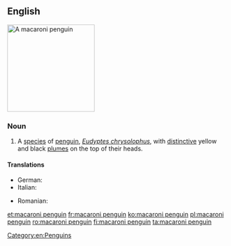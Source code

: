 ==English==
[[Image:Macaroni (js)1.jpg|200px|thumb|right|A macaroni penguin]]
{{wikipedia}}
{{wikispecies|Eudyptes chrysolophus}}

===Noun===
{{en-noun|head=[[macaroni]] [[penguin]]}}

# A [[species]] of [[penguin]], ''[[Eudyptes chrysolophus]]'', with [[distinctive]] yellow and black [[plume]]s on the top of their heads.

====Translations====
{{trans-top|''Eudyptes chrysolophus''}}
* German: {{t+|de|Goldschopfpinguin|m}}
* Italian: {{t|it|pinguino macaroni|m}}
{{trans-mid}}
* Romanian: {{t|ro|pinguinul macaroni|m}}
{{trans-bottom}}

[[Category:en:Penguins]]

[[et:macaroni penguin]]
[[fr:macaroni penguin]]
[[ko:macaroni penguin]]
[[pl:macaroni penguin]]
[[ro:macaroni penguin]]
[[fi:macaroni penguin]]
[[ta:macaroni penguin]]